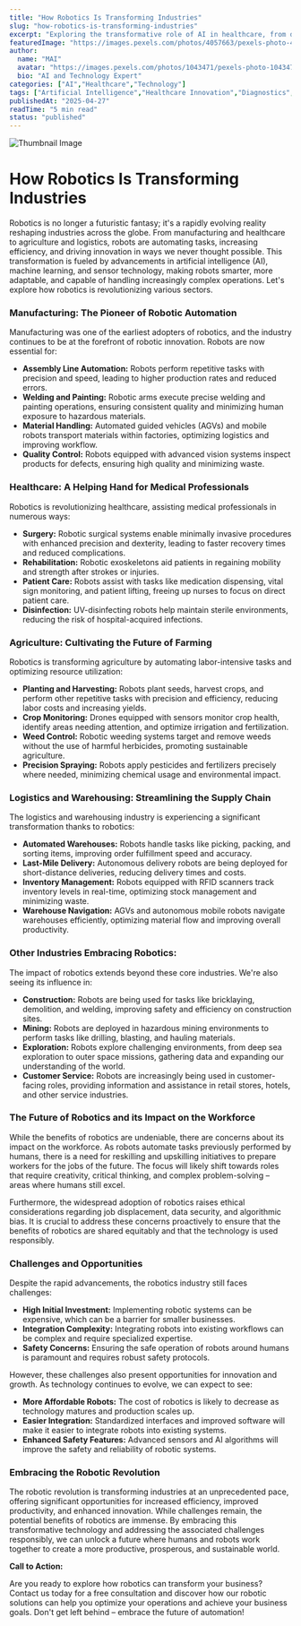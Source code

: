 ```yaml
---
title: "How Robotics Is Transforming Industries"
slug: "how-robotics-is-transforming-industries"
excerpt: "Exploring the transformative role of AI in healthcare, from diagnostics to drug discovery."
featuredImage: "https://images.pexels.com/photos/4057663/pexels-photo-4057663.jpeg?auto=compress&cs=tinysrgb&w=1260&h=750&dpr=1"
author:
  name: "MAI"
  avatar: "https://images.pexels.com/photos/1043471/pexels-photo-1043471.jpeg?auto=compress&cs=tinysrgb&w=1260&h=750&dpr=1"
  bio: "AI and Technology Expert"
categories: ["AI","Healthcare","Technology"]
tags: ["Artificial Intelligence","Healthcare Innovation","Diagnostics","Drug Discovery"]
publishedAt: "2025-04-27"
readTime: "5 min read"
status: "published"
---
```

![Thumbnail Image](https://images.pexels.com/photos/4057663/pexels-photo-4057663.jpeg?auto=compress&cs=tinysrgb&w=1260&h=750&dpr=1 "AI in Healthcare")

# How Robotics Is Transforming Industries

Robotics is no longer a futuristic fantasy; it's a rapidly evolving reality reshaping industries across the globe. From manufacturing and healthcare to agriculture and logistics, robots are automating tasks, increasing efficiency, and driving innovation in ways we never thought possible.  This transformation is fueled by advancements in artificial intelligence (AI), machine learning, and sensor technology, making robots smarter, more adaptable, and capable of handling increasingly complex operations.  Let's explore how robotics is revolutionizing various sectors.

### Manufacturing: The Pioneer of Robotic Automation

Manufacturing was one of the earliest adopters of robotics, and the industry continues to be at the forefront of robotic innovation. Robots are now essential for:

* **Assembly Line Automation:** Robots perform repetitive tasks with precision and speed, leading to higher production rates and reduced errors.
* **Welding and Painting:** Robotic arms execute precise welding and painting operations, ensuring consistent quality and minimizing human exposure to hazardous materials.
* **Material Handling:** Automated guided vehicles (AGVs) and mobile robots transport materials within factories, optimizing logistics and improving workflow.
* **Quality Control:** Robots equipped with advanced vision systems inspect products for defects, ensuring high quality and minimizing waste.

### Healthcare: A Helping Hand for Medical Professionals

Robotics is revolutionizing healthcare, assisting medical professionals in numerous ways:

* **Surgery:** Robotic surgical systems enable minimally invasive procedures with enhanced precision and dexterity, leading to faster recovery times and reduced complications.
* **Rehabilitation:** Robotic exoskeletons aid patients in regaining mobility and strength after strokes or injuries.
* **Patient Care:** Robots assist with tasks like medication dispensing, vital sign monitoring, and patient lifting, freeing up nurses to focus on direct patient care.
* **Disinfection:**  UV-disinfecting robots help maintain sterile environments, reducing the risk of hospital-acquired infections.

### Agriculture: Cultivating the Future of Farming

Robotics is transforming agriculture by automating labor-intensive tasks and optimizing resource utilization:

* **Planting and Harvesting:** Robots plant seeds, harvest crops, and perform other repetitive tasks with precision and efficiency, reducing labor costs and increasing yields.
* **Crop Monitoring:** Drones equipped with sensors monitor crop health, identify areas needing attention, and optimize irrigation and fertilization.
* **Weed Control:** Robotic weeding systems target and remove weeds without the use of harmful herbicides, promoting sustainable agriculture.
* **Precision Spraying:** Robots apply pesticides and fertilizers precisely where needed, minimizing chemical usage and environmental impact.


### Logistics and Warehousing: Streamlining the Supply Chain

The logistics and warehousing industry is experiencing a significant transformation thanks to robotics:

* **Automated Warehouses:** Robots handle tasks like picking, packing, and sorting items, improving order fulfillment speed and accuracy.
* **Last-Mile Delivery:** Autonomous delivery robots are being deployed for short-distance deliveries, reducing delivery times and costs.
* **Inventory Management:** Robots equipped with RFID scanners track inventory levels in real-time, optimizing stock management and minimizing waste.
* **Warehouse Navigation:** AGVs and autonomous mobile robots navigate warehouses efficiently, optimizing material flow and improving overall productivity.


### Other Industries Embracing Robotics:

The impact of robotics extends beyond these core industries.  We're also seeing its influence in:

* **Construction:** Robots are being used for tasks like bricklaying, demolition, and welding, improving safety and efficiency on construction sites.
* **Mining:** Robots are deployed in hazardous mining environments to perform tasks like drilling, blasting, and hauling materials.
* **Exploration:** Robots explore challenging environments, from deep sea exploration to outer space missions, gathering data and expanding our understanding of the world.
* **Customer Service:**  Robots are increasingly being used in customer-facing roles, providing information and assistance in retail stores, hotels, and other service industries.


### The Future of Robotics and its Impact on the Workforce

While the benefits of robotics are undeniable, there are concerns about its impact on the workforce.  As robots automate tasks previously performed by humans, there is a need for reskilling and upskilling initiatives to prepare workers for the jobs of the future. The focus will likely shift towards roles that require creativity, critical thinking, and complex problem-solving – areas where humans still excel.

Furthermore, the widespread adoption of robotics raises ethical considerations regarding job displacement, data security, and algorithmic bias.  It is crucial to address these concerns proactively to ensure that the benefits of robotics are shared equitably and that the technology is used responsibly.


### Challenges and Opportunities

Despite the rapid advancements, the robotics industry still faces challenges:

* **High Initial Investment:** Implementing robotic systems can be expensive, which can be a barrier for smaller businesses.
* **Integration Complexity:** Integrating robots into existing workflows can be complex and require specialized expertise.
* **Safety Concerns:** Ensuring the safe operation of robots around humans is paramount and requires robust safety protocols.


However, these challenges also present opportunities for innovation and growth.  As technology continues to evolve, we can expect to see:

* **More Affordable Robots:** The cost of robotics is likely to decrease as technology matures and production scales up.
* **Easier Integration:**  Standardized interfaces and improved software will make it easier to integrate robots into existing systems.
* **Enhanced Safety Features:**  Advanced sensors and AI algorithms will improve the safety and reliability of robotic systems.


### Embracing the Robotic Revolution

The robotic revolution is transforming industries at an unprecedented pace, offering significant opportunities for increased efficiency, improved productivity, and enhanced innovation. While challenges remain, the potential benefits of robotics are immense.  By embracing this transformative technology and addressing the associated challenges responsibly, we can unlock a future where humans and robots work together to create a more productive, prosperous, and sustainable world.


**Call to Action:**

Are you ready to explore how robotics can transform your business?  Contact us today for a free consultation and discover how our robotic solutions can help you optimize your operations and achieve your business goals.  Don't get left behind – embrace the future of automation!
